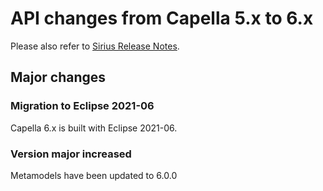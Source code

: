 = API changes from Capella 5.x to 6.x =

Please also refer to  [[../help/topic/org.eclipse.sirius.doc/doc/Release_Notes.html|Sirius Release Notes]].

== Major changes ==

=== Migration to Eclipse 2021-06 ===
Capella 6.x is built with Eclipse 2021-06.

=== Version major increased ===

Metamodels have been updated to 6.0.0